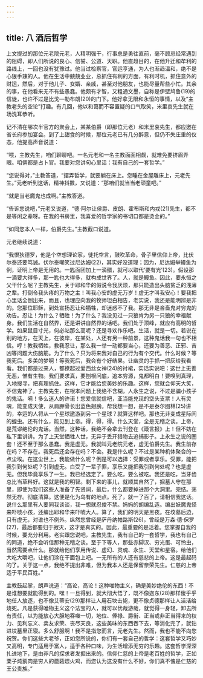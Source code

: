 ```yaml
---
---
---
```

title: 八 酒后哲学
---





上文提过的那位元老院元老，人精明强干，行事总是勇往直前，毫不顾忌经常遇到的阻碍，即人们所说的良心、信誓、公道、天职。他直趋目的，在他升迁和牟利的路线上，一回也没有犹豫过。他当过检察官，官运亨通，为人也渐趋温和，绝不是心狠手辣的人。他在生活中兢兢业业，总抓住有利的方面，有利时机，抓住意外的财运，然后，对于他儿子、女婿、亲戚，甚至对他朋友，也能尽量帮些小忙。其余的事，在他看来无不有些愚蠢。他颇有才智，又粗通文墨，自称是伊壁鸠鲁(19)的信徒，也许不过是比戈—勒布朗(20)的门下。他好拿无限和永恒的事情，以及“主教老头的空论”打趣。有几回，他以和蔼而不容置疑的口气取笑，米里哀先生就在场洗耳恭听。

记不清在哪次半官方的聚会上，某某伯爵（即那位元老）和米里哀先生，都应邀在省长府参加宴会。到了上甜食的时候，那位元老已有几分醉意，但仍不失庄重的仪态，他提高声音说道：

“喂，主教先生，咱们聊聊吧。一名元老和一名主教面面相觑，就难免要挤眉弄眼。咱俩都是占卜官。我要对您讲句心里话：我有自己的一套哲学。”

“您说得对，”主教答道，“摆弄哲学，就要躺在床上。您睡在金屋雕床上，元老先生。”元老听到这话，精神抖擞，又说道：“那咱们就当当老顽童吧。”

“就是当老魔鬼也成啊。”主教答道。

“告诉您说吧，”元老又说道，“德·阿尔让侯爵、皮朗、霍布斯和内戎(21)先生，都不是等闲之辈呀。在我的书房里，我喜爱的哲学家的书切口都是烫金的。”

“如同您本人一样，伯爵先生。”主教截口说道。

元老继续说道：

“我恨狄德罗，他是个空想理论家，徒托空言，鼓吹革命，骨子里信仰上帝，比伏尔泰还要笃诚。伏尔泰嘲笑过尼达姆(22)，其实好没道理；因为，尼达姆举鳗鱼为例，证明上帝是无用的。一匙面团加上一滴醋，就可以取代‘要有光’(23)。假设那一滴要大得多，那一匙也大得多，就构成世界了。人，就是鳗鱼。因此，要永恒之父干什么呢？主教先生，关于耶和华的假说令我厌烦，那只能造出头脑贫乏的浅薄之辈。打倒令我头疼的万物之主！叫我心安的虚无万岁！虚无才叫我安心！要我把心里话全倒出来，而且，也理应向我的牧师坦白相告，老实说，我还是能明辨是非的。您那位耶稣，到处宣扬忍让和牺牲，却迷惑不了我。那无非是吝啬鬼对穷鬼的劝告。忍让！为什么？牺牲！为了什么？我没见过一只狼肯为另一只狼的幸福献身。我们生活在自然界，还是讲讲自然界的话吧。我们处于顶峰，就应有高明的哲学。如果鼠目寸光，何必站那么高呢？还是寻欢作乐吧。生活，就是一切。若说在别的地方，在天上，在彼岸，在某处，人还有另一种前景，这种鬼话我一句也不相信。哼！教我牺牲，教我忍让，那么我一举一动都要当心，还要为善恶、正邪、吉凶等问题大伤脑筋。为了什么？只为将来我对自己的行为有个交代。什么时候？等我死后。多美的梦啊！等我死后，我会有个好结果。让幽灵的手抓一把灰给我看看。我们都是过来人，都撩起过爱西丝女神(24)的衬裙，实话实说吧：这世上无善无恶，惟有生物。我们要求真，要刨根问底，追本穷源，鬼都明白！要嗅到真理，入地搜寻，把真理抓住。这样，它才能给您美妙的乐趣。这样，您就会仰天大笑，不信鬼神了。主教先生，在根本问题上我绝不含糊，人永生之说，不过是骗小孩子的鬼话。嗬！多么迷人的许诺！您爱信就信吧，亚当能兑现的空头支票！人有灵魂，能变成天使，从肩胛骨长出蓝色翅膀。帮我想一想，是不是泰尔图林(25)讲的，幸运的人将从一个星球遨游到另一个星球？就算这样吧。那也无非变成星际间的蝗虫。还有什么，能见到上帝。得，得，得。什么天堂，全是无稽之谈。上帝，是荒谬绝伦的鬼话。当然，这种话，我绝不会拿去刊登在《箴言报》上！但不妨在私下里讲讲。为了上天堂牺牲人世，无异于丢开猎物去追捕影子。上永生之说的圈套！还不至于那么愚蠢。我是虚无。我就叫元老院元老，虚无伯爵先生。我生前存在吗？不存在。我死后还会存在吗？不会。我是什么呢？不过是某种机体聚合的一点尘埃。在这尘世上，我能做什么呢？倒是可以选择：受罪或者享乐。受罪，能把我引到何处呢？引到虚无。白受了一辈子罪，享乐又能把我引到何处呢？也是虚无。但我毕竟享乐了一生。我已经选定了。要么吃，要么被吃。我还是吃，当牙齿总比当草料好。这就是我的明智。剩下来的事儿，就顺其自然了，掘墓人守在那里，即使为我们这些人准备了先贤祠，最后，什么都要掉进那个大洞里。完结。荡然无存。彻底清算。这便是化为乌有的地点。死了，就一了百了，请相信我这话。说什么那里有人要同我谈谈，我一想就忍俊不禁。妈妈的胡编乱造。编出妖魔鬼怪来吓唬小孩，还编出耶和华来吓唬大人。算了，我们的明天是黑夜。在坟墓后边，只有虚无，对谁也不例外。纵然您曾经是萨丹纳帕路斯(26)，曾经是万森·德·保罗(27)，最后都要归于寂灭，这才是真实的。因此，最重要的是活着。您掌握自我的时候，要充分利用。老实跟您说吧，主教先生，我有自己的一套哲学，我也有自己的同道，绝不会听信那种无稽之谈。至于下等人，那些赤脚汉、穷光蛋、可怜虫，当然需要点什么。那就给他们享用传说、虚幻、灵魂、永生、天堂和星宿。给他们大吃大嚼吧，让他们涂在干面包上吧。一无所有的人还有慈悲的上帝。这是最起码的了。关于这一点，我绝不提出非难，但为我本人还是保留奈荣先生。仁慈的上帝适于平民百姓。”

主教鼓起掌，朗声说道：“高论，高论！这种唯物主义，确是美妙绝伦的东西！不是谁想要就能得到的。嘿！一旦得到，就大彻大悟了，既不像迦东(28)那样傻乎乎地任人放逐，也不像艾蒂安(29)那样让人用石块击毙，更不像贞德那样让人活活给烧死。凡是获得唯物主义这个法宝的人，就可以优哉游哉，就觉得一身轻，卸去所有责任，以为能放心大胆地吞噬一切，地位、俸禄、爵衔、正当或非正当得来的权力、见利忘义、卖友求荣、丧尽天良，这些美味的东西吞下去，等消化完了，就钻进坟墓里正寝。多么舒服啊！我不是指您而言，元老先生。然而，我也不能不向您祝贺。你们这些大老爷，正如您所说的，你们有一套自己的哲学：这套哲学又巧妙又高明，专门适用于富人，适于各种口味，为生活增添无穷的乐趣。这套哲学深深扎进地下，是由非凡的探求者发掘出来的。信仰仁慈的上帝是老百姓的哲学，正如栗子炖鹅肉是穷人的蘑菇煨火鸡，而您认为这没有什么不好，你们真不愧是仁慈的王公贵族。”